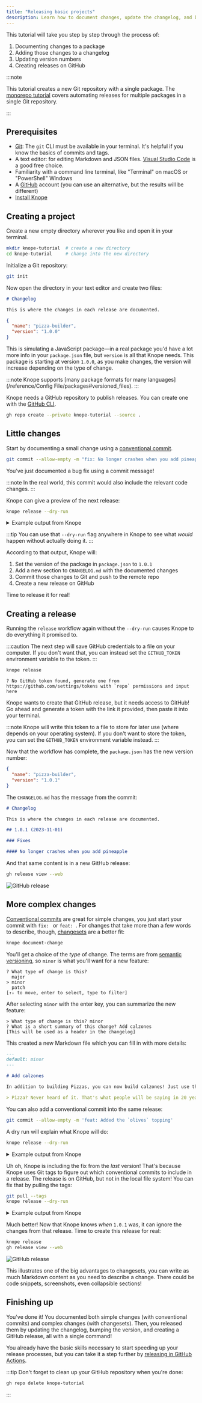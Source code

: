 ```yaml
---
title: "Releasing basic projects"
description: Learn how to document changes, update the changelog, and bump package versions
---
```


This tutorial will take you step by step through the process of:

1. Documenting changes to a package
2. Adding those changes to a changelog
3. Updating version numbers
4. Creating releases on GitHub

:::note

This tutorial creates a new Git repository with a single package.
The [monorepo tutorial](/tutorials/releasing-multiple-packages) covers automating releases for multiple packages in a single Git repository.

:::

## Prerequisites

- [Git](https://git-scm.com/): The `git` CLI must be available in your terminal.
  It's helpful if you know the basics of commits and tags.
- A text editor: for editing Markdown and JSON files. [Visual Studio Code](https://code.visualstudio.com/) is a good free choice.
- Familiarity with a command line terminal, like "Terminal" on macOS or "PowerShell" Windows
- A [GitHub](https://github.com) account (you can use an alternative, but the results will be different)
- [Install Knope](/installation)

## Creating a project

Create a new empty directory wherever you like and open it in your terminal.

```sh
mkdir knope-tutorial  # create a new directory
cd knope-tutorial     # change into the new directory
```

Initialize a Git repository:

```sh
git init
```

Now open the directory in your text editor and create two files:

```md title="CHANGELOG.md"
# Changelog

This is where the changes in each release are documented.
```

```json title="package.json"
{
  "name": "pizza-builder",
  "version": "1.0.0"
}
```

This is simulating a JavaScript package—in a real package you'd have a lot more info in your `package.json` file,
but `version` is all that Knope needs.
This package is starting at version `1.0.0`,
as you make changes, the version will increase depending on the type of change.

:::note
Knope supports [many package formats for many languages](/reference/Config File/packages#versioned_files).
:::

Knope needs a GitHub repository to publish releases. You can create one with the [GitHub CLI](https://cli.github.com/).

```sh
gh repo create --private knope-tutorial --source .
```

## Little changes

Start by documenting a small change using a [conventional commit].

```sh
git commit --allow-empty -m "fix: No longer crashes when you add pineapple"
```

You've just documented a bug fix using a commit message!

:::note
In the real world, this commit would also include the relevant code changes.
:::

Knope can give a preview of the next release:

```sh
knope release --dry-run
```

<details>
    <summary>Example output from Knope</summary>

```text
Would add the following to package.json: 1.0.1
Would add the following to CHANGELOG.md:
## 1.0.1 (2023-11-01)

### Fixes

#### No longer crashes when you add pineapple

Would add files to git:
package.json
CHANGELOG.md
Would run git commit -m "chore: prepare release 1.0.1" && git push
Would create a release on GitHub with name 1.0.1 (2023-11-01) and tag v1.0.1 and body:

## Fixes

### No longer crashes when you add pineapple
```

</details>

:::tip
You can use that `--dry-run` flag anywhere in Knope to see what _would_ happen without actually doing it.
:::

According to that output, Knope will:

1. Set the version of the package in `package.json` to `1.0.1`
2. Add a new section to `CHANGELOG.md` with the documented changes
3. Commit those changes to Git and push to the remote repo
4. Create a new release on GitHub

Time to release it for real!

## Creating a release

Running the `release` workflow again without the `--dry-run` causes Knope to do everything it promised to.

:::caution
The next step will save GitHub credentials to a file on your computer.
If you don't want that, you can instead set the `GITHUB_TOKEN` environment variable to the token.
:::

```sh
knope release
```

```
? No GitHub token found, generate one from https://github.com/settings/tokens with `repo` permissions and input here
```

Knope wants to create that GitHub release, but it needs access to GitHub!
Go ahead and generate a token with the link it provided, then paste it into your terminal.

:::note
Knope will write this token to a file to store for later use (where depends on your operating system).
If you don't want to store the token, you can set the `GITHUB_TOKEN` environment variable instead.
:::

Now that the workflow has complete, the `package.json` has the new version number:

```json title="package.json" {3}
{
  "name": "pizza-builder",
  "version": "1.0.1"
}
```

The `CHANGELOG.md` has the message from the commit:

```md title="CHANGELOG.md" {5-9}
# Changelog

This is where the changes in each release are documented.

## 1.0.1 (2023-11-01)

### Fixes

#### No longer crashes when you add pineapple
```

And that same content is in a new GitHub release:

```sh
gh release view --web
```

![GitHub release](./release_1.0.1.png)

## More complex changes

[Conventional commits] are great for simple changes, you just start your commit with `fix: ` or `feat: `.
For changes that take more than a few words to describe, though, [changesets] are a better fit:

```sh
knope document-change
```

You'll get a choice of the _type_ of change.
The terms are from [semantic versioning], so `minor` is what you'll want for a new feature:

```
? What type of change is this?
  major
> minor
  patch
[↑↓ to move, enter to select, type to filter]
```

After selecting `minor` with the enter key, you can summarize the new feature:

```
> What type of change is this? minor
? What is a short summary of this change? Add calzones
[This will be used as a header in the changelog]
```

This created a new Markdown file which you can fill in with more details:

```md title=".changeset/add_calzones.md" ins={6-9}
---
default: minor
---

# Add calzones

In addition to building Pizzas, you can now build calzones! Just use the new `--calzone` option!

> Pizza? Never heard of it. That's what people will be saying in 20 years, because pizza is old news. Pizza is your grandfather's calzone.
```

You can also add a conventional commit into the same release:

```sh
git commit --allow-empty -m 'feat: Added the `olives` topping'
```

A dry run will explain what Knope will do:

```sh
knope release --dry-run
```

<details>
    <summary>Example output from Knope</summary>

```text {16-18,37-39}
Would delete: .changeset/add_calzones.md
Would add the following to package.json: 1.1.0
Would add the following to CHANGELOG.md:
## 1.1.0 (2023-11-02)

### Features

#### Added the `olives` topping

#### Add calzones

In addition to building Pizzas, you can now build calzones! Just use the new `--calzone` option!

> Pizza? Never heard of it. That's what people will be saying in 20 years, because pizza is old news. Pizza is your grandfather's calzone.

### Fixes

#### No longer crashes when you add pineapple

Would add files to git:
package.json
CHANGELOG.md
.changeset/add_calzones.md
Would run git commit -m "chore: prepare release 1.1.0" && git push
Would create a release on GitHub with name 1.1.0 (2023-11-02) and tag v1.1.0 and body:

## Features

### Added the `olives` topping

### Add calzones

In addition to building Pizzas, you can now build calzones! Just use the new `--calzone` option!

> Pizza? Never heard of it. That's what people will be saying in 20 years, because pizza is old news. Pizza is your grandfather's calzone.

## Fixes

### No longer crashes when you add pineapple

```

</details>

Uh oh, Knope is including the fix from the _last_ version!
That's because Knope uses Git tags to figure out which conventional commits to include in a release.
The release is on GitHub, but not in the local file system! You can fix that by pulling the tags:

```sh
git pull --tags
knope release --dry-run
```

<details>
    <summary>Example output from Knope</summary>

```text
Would delete: .changeset/add_calzones.md
Would add the following to package.json: 1.1.0
Would add the following to CHANGELOG.md:
## 1.1.0 (2023-11-02)

### Features

#### Added the `olives` topping

#### Add calzones

In addition to building Pizzas, you can now build calzones! Just use the new `--calzone` option!

> Pizza? Never heard of it. That's what people will be saying in 20 years, because pizza is old news. Pizza is your grandfather's calzone.

Would add files to git:
package.json
CHANGELOG.md
.changeset/add_calzones.md
Would run git commit -m "chore: prepare release 1.1.0" && git push
Would create a release on GitHub with name 1.1.0 (2023-11-02) and tag v1.1.0 and body:

## Features

### Added the `olives` topping

### Add calzones

In addition to building Pizzas, you can now build calzones! Just use the new `--calzone` option!

> Pizza? Never heard of it. That's what people will be saying in 20 years, because pizza is old news. Pizza is your grandfather's calzone.
```

</details>

Much better!
Now that Knope knows _when_ `1.0.1` was, it can ignore the changes from that release.
Time to create this release for real:

```sh
knope release
gh release view --web
```

![GitHub release](./release_1.1.0.png)

This illustrates one of the big advantages to changesets,
you can write as much Markdown content as you need to describe a change.
There could be code snippets, screenshots, even collapsible sections!

## Finishing up

You've done it!
You documented both simple changes (with conventional commits)
and complex changes (with changesets).
Then, you released them by updating the changelog, bumping the version,
and creating a GitHub release, all with a single command!

You already have the basic skills necessary to start speeding up your release processes,
but you can take it a step further by [releasing in GitHub Actions](/recipes/1-preview-releases-with-pull-requests).

:::tip
Don't forget to clean up your GitHub repository when you're done:

```sh
gh repo delete knope-tutorial
```

:::

[conventional commit]: /reference/concepts/conventional-commits
[conventional commits]: /reference/concepts/conventional-commits
[changesets]: /reference/concepts/changeset
[semantic versioning]: /reference/concepts/semantic-versioning
